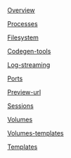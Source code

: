 [Overview](Sandboxes/Overview)

[Processes](Sandboxes/Processes)

[Filesystem](Sandboxes/Filesystem)

[Codegen-tools](Sandboxes/Codegen-tools)

[Log-streaming](Sandboxes/Log-streaming)

[Ports](Sandboxes/Ports)

[Preview-url](Sandboxes/Preview-url)

[Sessions](Sandboxes/Sessions)

[Volumes](Sandboxes/Volumes)

[Volumes-templates](Sandboxes/Volumes-templates)

[Templates](Sandboxes/Templates)